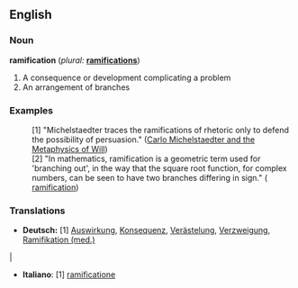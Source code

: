 ==English==

===Noun===
'''ramification'''  (''plural:'' '''[[ramifications]]''')
#A consequence or development complicating a problem
#An arrangement of branches

===Examples===
:[1] "Michelstaedter traces the ramifications of rhetoric only to defend the possibility of persuasion." ([http://www.italian.ucla.edu/faculty/harrison/Essays/Michelstaedter.htm Carlo Michelstaedter and the Metaphysics of Will])
:[2] "In mathematics, ramification is a geometric term used for 'branching out', in the way that the square root function, for complex numbers, can be seen to have two branches differing in sign." ( [http://en.wikipedia.org/wiki/Ramification ramification]) 

=== Translations ===

*'''Deutsch:''' [1] [[Auswirkung]], [[Konsequenz]], [[Verästelung]], [http://de.wiktionary.org/wiki/Verzweigung Verzweigung], [[ Ramifikation (med.)]]
|
*'''Italiano''': [1] [http://it.wiktionary.org/wiki/ramificatione ramificatione]